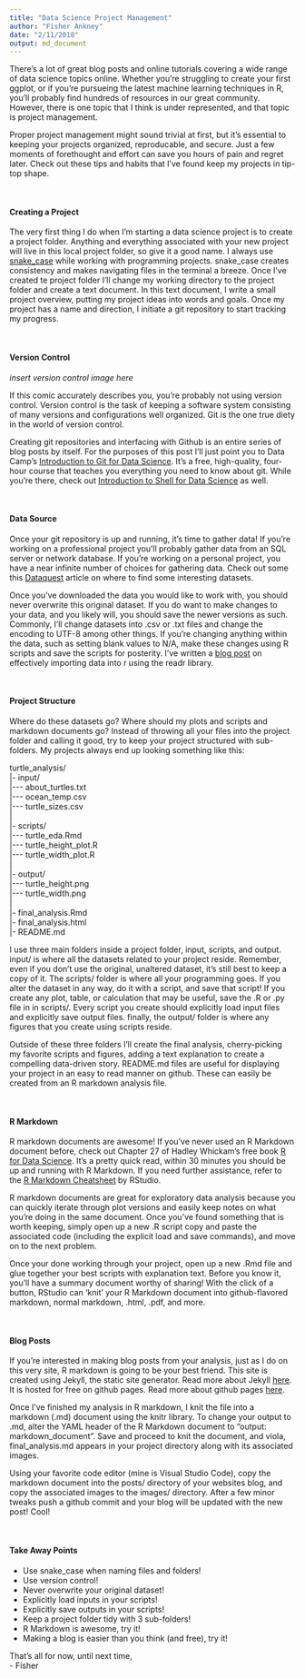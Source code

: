 ```yaml
---
title: "Data Science Project Management"
author: "Fisher Ankney"
date: "2/11/2018"
output: md_document
---
```

There's a lot of great blog posts and online tutorials covering a wide range of data science topics online. Whether you're struggling to create your first ggplot, or if you're pursueing the latest machine learning techniques in R, you'll probably find hundreds of resources in our great community. However, there is one topic that I think is under represented, and that topic is project management. 

Proper project management might sound trivial at first, but it's essential to keeping your projects organized, reproducable, and secure. Just a few moments of forethought and effort can save you hours of pain and regret later. Check out these tips and habits that I've found keep my projects in tip-top shape. 

<br  />

#### Creating a Project 

The very first thing I do when I'm starting a data science project is to create a project folder. Anything and everything associated with your new project will live in this local project folder, so give it a good name. I always use [snake_case](https://en.wikipedia.org/wiki/Snake_case) while working with programming projects. snake_case creates consistency and makes navigating files in the terminal a breeze. Once I've created te project folder I'll change my working directory to the project folder and create a text document. In this text document, I write a small project overview, putting my project ideas into words and goals. Once my project has a name and direction, I initiate a git repository to start tracking my progress. 

<br  />

#### Version Control

*insert version control image here*

If this comic accurately describes you, you're probably not using version control. Version control is the task of keeping a software system consisting of many versions and configurations well organized. Git is the one true diety in the world of version control. 

Creating git repositories and interfacing with Github is an entire series of blog posts by itself. For the purposes of this post I'll just point you to Data Camp's [Introduction to Git for Data Science](https://www.datacamp.com/courses/introduction-to-git-for-data-science). It's a free, high-quality, four-hour course that teaches you everything you need to know about git. While you're there, check out [Introduction to Shell for Data Science](https://www.datacamp.com/courses/introduction-to-shell-for-data-science) as well.

<br  />

#### Data Source

Once your git repository is up and running, it's time to gather data! If you're working on a professional project you'll probably gather data from an SQL server or network database. If you're working on a personal project, you have a near infinite number of choices for gathering data. Check out some this [Dataquest](https://www.dataquest.io/blog/free-datasets-for-projects/) article on where to find some interesting datasets. 

Once you've downloaded the data you would like to work with, you should never overwrite this original dataset. If you do want to make changes to your data, and you likely will, you should save the newer versions as such. Commonly, I'll change datasets into .csv or .txt files and change the encoding to UTF-8 among other things. If you're changing anything within the data, such as setting blank values to N/A, make these changes using R scripts and save the scripts for posterity. I've written a [blog post](link) on effectively importing data into r using the readr library.

<br  />

#### Project Structure

Where do these datasets go? Where should my plots and scripts and markdown documents go? Instead of throwing all your files into the project folder and calling it good, try to keep your project structured with sub-folders. My projects always end up looking something like this: 

turtle_analysis/ <br  />
|- input/ <br  />
|\-\-\- about_turtles.txt <br  />
|\-\-\- ocean_temp.csv <br  />
|\-\-\- turtle_sizes.csv <br  />
| <br  />
|- scripts/ <br  />
|\-\-\- turtle_eda.Rmd <br  />
|\-\-\- turtle_height_plot.R <br  />
|\-\-\- turtle_width_plot.R <br  />
| <br  />
|- output/ <br  />
|\-\-\- turtle_height.png <br  />
|\-\-\- turtle_width.png <br  />
| <br  />
|- final_analysis.Rmd <br  />
|- final_analysis.html <br  />
|- README.md <br  /> 

I use three main folders inside a project folder, input, scripts, and output. input/ is where all the datasets related to your project reside. Remember, even if you don't use the original, unaltered dataset, it's still best to keep a copy of it. The scripts/ folder is where all your programming goes. If you alter the dataset in any way, do it with a script, and save that script! If you create any plot, table, or calculation that may be useful, save the .R or .py file in in scripts/. Every script you create should explicitly load input files and explicitly save output files. finally, the output/ folder is where any figures that you create using scripts reside. 

Outside of these three folders I'll create the final analysis, cherry-picking my favorite scripts and figures, adding a text explanation to create a compelling data-driven story. README.md files are useful for displaying your project in an easy to read manner on github. These can easily be created from an R markdown analysis file. 

<br  />

#### R Markdown
R markdown documents are awesome! If you've never used an R Markdown document before, check out Chapter 27 of Hadley Whickam's free book [R for Data Science](http://r4ds.had.co.nz/). It's a pretty quick read, within 30 minutes you should be up and running with R Markdown. If you need further assistance, refer to the [R Markdown Cheatsheet](https://www.rstudio.com/wp-content/uploads/2015/02/rmarkdown-cheatsheet.pdf) by RStudio.

R markdown documents are great for exploratory data analysis because you can quickly iterate through plot versions and easily keep notes on what you're doing in the same document. Once you've found something that is worth keeping, simply open up a new .R script copy and paste the associated code (including the explicit load and save commands), and move on to the next problem. 

Once your done working through your project, open up a new .Rmd file and glue together your best scripts with explanation text. Before you know it, you'll have a summary document worthy of sharing! With the click of a button, RStudio can 'knit' your R Markdown document into github-flavored markdown, normal markdown, .html, .pdf, and more. 

<br  />

#### Blog Posts

If you’re interested in making blog posts from your analysis, just as I do on this very site, R markdown is going to be your best friend. This site is created using Jekyll, the static site generator. Read more about Jekyll [here](https://jekyllrb.com/). It is hosted for free on github pages. Read more about github pages [here](https://pages.github.com/).

Once I've finished my analysis in R markdown, I knit the file into a markdown (.md) document using the knitr library. To change your output to .md, alter the YAML header of the R Markdown document to "output: markdown_document". Save and proceed to knit the document, and viola, final_analysis.md appears in your project directory along with its associated images. 

Using your favorite code editor (mine is Visual Studio Code), copy the markdown document into the posts/ directory of your websites blog, and copy the associated images to the images/ directory. After a few minor tweaks push a github commit and your blog will be updated with the new post! Cool! 

<br  />

#### Take Away Points

- Use snake_case when naming files and folders! <br  />
- Use version control!  <br  />
- Never overwrite your original dataset!  <br  />
- Explicitly load inputs in your scripts!  <br  />
- Explicitly save outputs in your scripts!  <br  />
- Keep a project folder tidy with 3 sub-folders!  <br  />
- R Markdown is awesome, try it!  <br  />
- Making a blog is easier than you think (and free), try it!  <br  />

That's all for now, until next time, <br  />
\- Fisher

